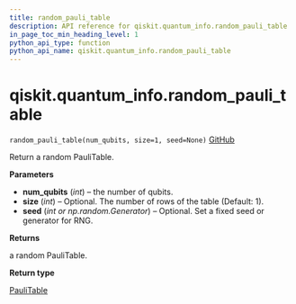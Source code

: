 ```yaml
---
title: random_pauli_table
description: API reference for qiskit.quantum_info.random_pauli_table
in_page_toc_min_heading_level: 1
python_api_type: function
python_api_name: qiskit.quantum_info.random_pauli_table
---
```


# qiskit.quantum\_info.random\_pauli\_table

<span id="qiskit.quantum_info.random_pauli_table" />

`random_pauli_table(num_qubits, size=1, seed=None)` [GitHub](https://github.com/qiskit/qiskit/tree/stable/0.19/qiskit/quantum_info/operators/symplectic/random.py "view source code")

Return a random PauliTable.

**Parameters**

*   **num\_qubits** (*int*) – the number of qubits.
*   **size** (*int*) – Optional. The number of rows of the table (Default: 1).
*   **seed** (*int or np.random.Generator*) – Optional. Set a fixed seed or generator for RNG.

**Returns**

a random PauliTable.

**Return type**

[PauliTable](qiskit.quantum_info.PauliTable "qiskit.quantum_info.PauliTable")

